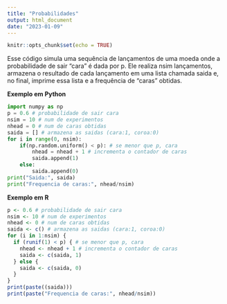 ```yaml
---
title: "Probabilidades"
output: html_document
date: "2023-01-09"
---
```


```r
knitr::opts_chunk$set(echo = TRUE)
```

Esse código simula uma sequência de lançamentos de uma moeda onde a probabilidade de sair "cara" é dada por p. Ele realiza nsim lançamentos, armazena o resultado de cada lançamento em uma lista chamada saida e, no final, imprime essa lista e a frequência de "caras" obtidas.

**Exemplo em Python**

```python
import numpy as np
p = 0.6 # probabilidade de sair cara
nsim = 10 # num de experimentos
nhead = 0 # num de caras obtidas
saida = [] # armazena as saidas (cara:1, coroa:0)
for i in range(0, nsim):
    if(np.random.uniform() < p): # se menor que p, cara
        nhead = nhead + 1 # incrementa o contador de caras
        saida.append(1)
    else:
        saida.append(0)
print("Saida:", saida)
print("Frequencia de caras:", nhead/nsim)
```

**Exemplo em R**

```r
p <- 0.6 # probabilidade de sair cara
nsim <- 10 # num de experimentos
nhead <- 0 # num de caras obtidas
saida <- c() # armazena as saidas (cara:1, coroa:0)
for (i in 1:nsim) {
  if (runif(1) < p) { # se menor que p, cara
    nhead <- nhead + 1 # incrementa o contador de caras
    saida <- c(saida, 1)
  } else {
    saida <- c(saida, 0)
  }
}
print(paste((saida)))
print(paste("Frequencia de caras:", nhead/nsim))

```

